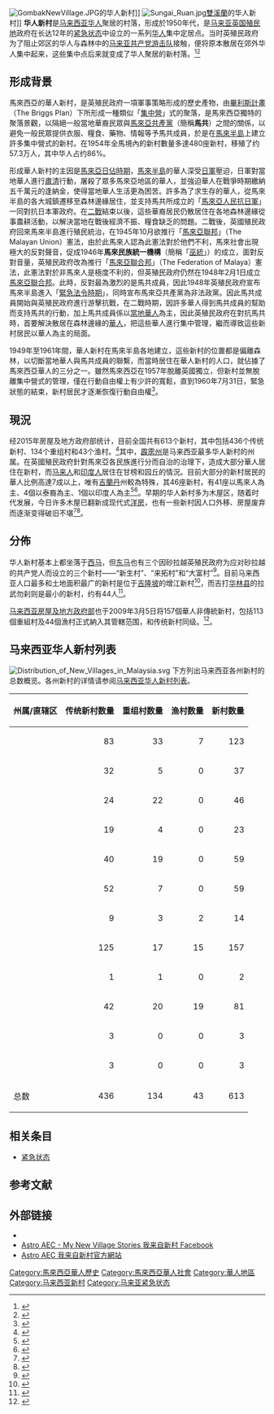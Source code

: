 {{马来西亚历史}}
{{not|華僑新村}}
[[File:GombakNewVillage.JPG|thumb]]的华人新村]]
[[File:Sungai_Ruan.jpg|thumb]][[雙溪蘭|雙溪蘭]]的华人新村]]
'''华人新村'''是[[马来西亚|马来西亚]][[马来西亚华人|华人]]聚居的村落，形成於1950年代，是[[马来亚|马来亚]][[英国殖民地|英国殖民地]]政府在长达12年的[[马来亚危机|紧急状态]]中设立的一系列[[华人|华人]]集中定居点。当时英殖民政府为了阻止郊区的华人与森林中的[[马来亚共产党|马来亚共产党]][[马来亚人民解放军|游击队]]接触，便将原本散居在郊外华人集中起来，这些集中点后来就变成了华人聚居的新村落。<ref>{{cite web|url=http://malaysianchinesemuseum.blogspot.my/2013/03/blog-post_14.html|title=华人新村|website=malaysianchinesemuseum.blogspot.my|access-date=2017-12-13|archive-url=https://web.archive.org/web/20180108022338/http://malaysianchinesemuseum.blogspot.my/2013/03/blog-post_14.html|archive-date=2018-01-08|dead-url=yes}}</ref><ref>{{cite book|title=馬來西亞華人新村50年|language=zh|author=林廷輝，宋婉瑩|ISBN=983-9673-65-3}}</ref>

==形成背景==
馬來西亞的華人新村，是英殖民政府一項軍事策略形成的歷史產物，由[[畢利斯計畫|畢利斯計畫]]（The Briggs Plan）下所形成一種類似「[[集中營|集中營]]」式的聚落，是馬來西亞獨特的聚落景觀，以隔絕一般當地華裔民眾與[[马来亚共产党|馬來亞共產黨]]（簡稱'''馬共'''）之間的關係，以避免一般民眾提供衣服、糧食、藥物、情報等予馬共成員，於是在[[馬來半島|馬來半島]]上建立許多集中營式的新村。在1954年全馬境內的新村數量多達480座新村，移殖了约57.3万人，其中华人占约86%。

形成華人新村的主因是[[馬來亞日佔時期|馬來亞日佔時期]]，[[馬來半島|馬來半島]]的華人深受[[日軍|日軍]]壓迫，日軍對當地華人進行[[肅清大屠殺|肅清]]行動，屠殺了眾多馬來亞地區的華人，並強迫華人在戰爭時期繳納五千萬元的逢納金，使得當地華人生活更為困苦。許多為了求生存的華人，從馬來半島的各大城鎮遷移至森林邊緣居住，並支持馬共所成立的「[[马来亚人民抗日军|馬來亞人民抗日軍]]」一同對抗日本軍政府。在[[二戰|二戰]]結束以後，這些華裔居民仍散居住在各地森林邊緣從事農耕活動，以解決當地在戰後經濟不振、糧食缺乏的問題。二戰後，英國殖民政府回來馬來半島進行殖民統治，在1945年10月欲推行「[[馬來亞聯邦|馬來亞聯邦]]」（The Malayan Union）憲法，由於此馬來人認為此憲法對於他們不利，馬來社會出現極大的反對聲音，促成1946年'''馬來民族統一機構'''（簡稱「[[巫統|巫統]]」）的成立，面對反對音量，英殖民政府改為推行「[[馬來亞聯合邦|馬來亞聯合邦]]」（The Federation of Malaya）憲法，此憲法對於非馬來人是極度不利的，但英殖民政府仍然在1948年2月1日成立[[馬來亞聯合邦|馬來亞聯合邦]]。此時，反對最為激烈的是馬共成員，因此1948年英殖民政府宣布馬來半島進入「[[緊急法令時期|緊急法令時期]]」，同時宣布馬來亞共產黨為非法政黨。因此馬共成員開始與英殖民政府進行游擊抗戰，在二戰時期，因許多華人得到馬共成員的幫助而支持馬共的行動，加上馬共成員係以[[馬來西亞華人|當地華人]]為主，因此英殖民政府在對抗馬共時，首要解決散居在森林邊緣的[[馬來西亞華人|華人]]，把這些華人進行集中管理，繼而導致這些新村居民以華人為主的局面。

1949年至1961年間，華人新村在馬來半島各地建立，這些新村的位置都是偏離森林，以切斷當地華人與馬共成員的聯繫，而當時居住在華人新村的人口，就佔據了馬來西亞華人的三分之一。雖然馬來西亞在1957年脫離英國獨立，但新村並無脫離集中營式的管理，僅在行動自由權上有少許的寬鬆，直到1960年7月31日，緊急狀態的結束，新村居民才逐漸恢復行動自由權<ref>{{Cite book|title=马来西亚华人新村50年|last=林廷辉，宋婉莹|first=|publisher=华社研究中心|year=|isbn=983-9673-65-3|location=雪兰莪|pages=}}</ref>。

==現況==
经2015年房屋及地方政府部统计，目前全国共有613个新村，其中包括436个传统新村、134个重组村和43个渔村。<ref>{{Cite web|url=http://ekgbaru.kpkt.gov.my/content/sejarah-kampung-baru|title=Sejarah Kampung Baru|accessdate=2019-03-17|author=|date=|publisher=Laman Web Bahagian Kapung Baru, Jabatan Kerajaan Tempatan|archive-date=2019-04-30|archive-url=https://web.archive.org/web/20190430130737/http://ekgbaru.kpkt.gov.my/content/sejarah-kampung-baru|dead-url=no}}</ref>{{GeoGroup}}其中，[[霹雳州|霹雳州]]是马来西亚最多华人新村的州属。在英國殖民政府針對馬來亞各民族進行分而自治的治理下，造成大部分華人居住在新村，而[[马来人|马来人]]和[[印度人|印度人]]居住在甘榜和园丘的情況。目前大部分的新村居民的華人比例高達7成以上，唯有[[吉蘭丹|吉蘭丹]]州較為特殊，其46座新村，有41座以馬來人為主、4個以泰裔為主、1個以印度人為主<ref>{{cite news|url=http://news.seehua.com/?p=130222|title=华人新村城镇化|publisher=[[诗华日报|诗华日报]]|date=2016-01-09|accessdate=2017-12-13|archive-date=2018-07-23|archive-url=https://web.archive.org/web/20180723185212/http://news.seehua.com/?p=130222|dead-url=no}}</ref><ref>{{Cite book|title=馬來西亞華人新村文化景觀的變遷：增江新村之研究|author=鄒雁慧|publisher=國立台灣師範大學|year=2008|location=台北|pages=}}</ref>。早期的华人新村多为木屋区，随着时代发展，今日许多木屋已翻新成现代式[[洋房|洋房]]，也有一些新村因人口外移、房屋废弃而逐渐变得破旧不堪<ref name="mychinesefamilytree.net">{{cite web|url=http://www.mychinesefamilytree.net/ppl/history/486.html|title=马来西亚华人新村 - 马来西亚华裔族谱中心|website=www.mychinesefamilytree.net|accessdate=2017-12-13|archive-date=2017-12-13|archive-url=https://web.archive.org/web/20171213201044/http://www.mychinesefamilytree.net/ppl/history/486.html|dead-url=no}}</ref><ref>{{cite web|url=http://www.xiao-en.org/cultural/magazine.asp?cat=31&loc=zh-cn&id=301|title=孝恩杂志|date=2007-09-28|publisher=|deadurl=yes|archiveurl=https://web.archive.org/web/20070928082553/http://www.xiao-en.org/cultural/magazine.asp?cat=31&loc=zh-cn&id=301|archivedate=2007-09-28|accessdate=2007-04-26}}</ref>。

==分佈==
华人新村基本上都坐落于[[西马|西马]]，但[[东马|东马]]也有三个因砂拉越英殖民政府为应对砂拉越的共产党人而设立的三个新村——“新生村”、“来拓村”和“大富村”<ref name="河">{{cite web|url=http://www.ehornbill.com/ehcms/index.php?option=com_content&view=article&id=545:2010-01-24-13-48-09&catid=61:2010-01-19-15-51-43&Itemid=84|title=家在河婆新村|publisher=|deadurl=yes|archiveurl=https://web.archive.org/web/20160304130807/http://www.ehornbill.com/ehcms/index.php?option=com_content&view=article&id=545:2010-01-24-13-48-09&catid=61:2010-01-19-15-51-43&Itemid=84|archivedate=2016-03-04|date=2010-01-04|accessdate=2011-05-22}}</ref>。目前马来西亚人口最多和土地面积最广的新村是位于[[吉隆坡|吉隆坡]]的增江新村<ref>{{cite news|url=http://www.enanyang.my/news/20151106/%E6%B1%87%E9%9B%86%E9%9B%AA%E9%9A%86%E9%83%8A%E5%8C%BA%E5%90%84%E7%B1%8D%E8%B4%AF%E5%8D%8E%E8%A3%94br-%E5%A2%9E%E6%B1%9F%E6%9C%80%E5%A4%A7%E5%8D%8E%E4%BA%BA%E6%96%B0%E6%9D%91/|title=汇集雪隆郊区各籍贯华裔 增江最大华人新村|publisher=[[e南洋|e南洋]]|date=2015-11-06|access-date=2017-12-13|archive-url=https://web.archive.org/web/20171213143155/http://www.enanyang.my/news/20151106/%E6%B1%87%E9%9B%86%E9%9B%AA%E9%9A%86%E9%83%8A%E5%8C%BA%E5%90%84%E7%B1%8D%E8%B4%AF%E5%8D%8E%E8%A3%94br-%E5%A2%9E%E6%B1%9F%E6%9C%80%E5%A4%A7%E5%8D%8E%E4%BA%BA%E6%96%B0%E6%9D%91/|archive-date=2017-12-13|dead-url=yes}}</ref>，而吉打[[华林县|华林县]]的拉武勿刹则是最小的新村，约有44人<ref>{{cite web|url=http://xincun.weebly.com/26032264492701020917.html|title=新村概况|website=六十年泪水和血汗--<br /> 评说马来西亚华人新村|accessdate=2018-04-09|archive-date=2018-04-09|archive-url=https://web.archive.org/web/20180409233621/http://xincun.weebly.com/26032264492701020917.html|dead-url=no}}</ref>。

[[马来西亚房屋及地方政府部|马来西亚房屋及地方政府部]]也于2009年3月5日将157個華人非傳統新村，包括113個重組村及44個漁村正式納入其管轄范围，和传统新村同级。<ref>{{cite news|url=http://www.sinchew.com.my/node/1131255|title=黄家泉：将获常年拨款．157重组村渔村纳入房地部|date=2009-03-05|publisher=[[星洲网|星洲网]]|accessdate=2017-12-13|archive-date=2018-12-09|archive-url=https://web.archive.org/web/20181209123529/http://www.sinchew.com.my/node/1131255|dead-url=no}}</ref>。

==马来西亚华人新村列表==
[[File:Distribution_of_New_Villages_in_Malaysia.svg|thumb]]
下方列出马来西亚各州新村的总数概览。各州新村的详情请参阅[[马来西亚华人新村列表|马来西亚华人新村列表]]。

{| class="wikitable sortable" 
|+
! 州属/直辖区
! 传统新村数量
! 重组村数量
! 渔村数量
! 新村数量
|-
|{{flag|柔佛}}
| style="text-align:right;" |83
| style="text-align:right;" |33
| style="text-align:right;" |7
| style="text-align:right;" |123
|-
|{{flag|吉打}}
| style="text-align:right;" |32
| style="text-align:right;" |5
| style="text-align:right;" |0
| style="text-align:right;" |37
|-
|{{flag|吉兰丹}}
| style="text-align:right;" |24
| style="text-align:right;" |22
| style="text-align:right;" |0
| style="text-align:right;" |46
|-
|{{flag|马六甲}}
| style="text-align:right;" |19
| style="text-align:right;" |4
| style="text-align:right;" |0
| style="text-align:right;" |23
|-
|{{flag|森美兰}}
| style="text-align:right;" |40
| style="text-align:right;" |19
| style="text-align:right;" |0
| style="text-align:right;" |59
|-
|{{flag|彭亨}}
| style="text-align:right;" |52
| style="text-align:right;" |7
| style="text-align:right;" |0
| style="text-align:right;" |59
|-
|{{flag|槟城}}
| style="text-align:right;" |9
| style="text-align:right;" |3
| style="text-align:right;" |2
| style="text-align:right;" |14
|-
|{{flag|霹雳}}
| style="text-align:right;" |125
| style="text-align:right;" |17
| style="text-align:right;" |15
| style="text-align:right;" |157
|-
|{{flag|玻璃市}}
| style="text-align:right;" |1
| style="text-align:right;" |1
| style="text-align:right;" |0
| style="text-align:right;" |2
|-
|{{flag|雪兰莪}}
| style="text-align:right;" |42
| style="text-align:right;" |20
| style="text-align:right;" |19
| style="text-align:right;" |81
|-
|{{flag|登嘉楼}}
| style="text-align:right;" |3
| style="text-align:right;" |0
| style="text-align:right;" |0
| style="text-align:right;" |3
|-
|{{flag|吉隆坡}}
| style="text-align:right;" |3
| style="text-align:right;" |0
| style="text-align:right;" |0
| style="text-align:right;" |3
|-
! 总数
! style="text-align:right;" |436
! style="text-align:right;" |134
! style="text-align:right;" |43
! style="text-align:right;" |613
|}

==相关条目==
* [[紧急状态|紧急状态]]

==参考文献==
{{reflist}}

==外部链接== 
{{Portal box|马来西亚}}
*{{official|http://ekgbaru.jpm.gov.my}}
*[http://www.facebook.com/#/xincun?ref=nf Astro AEC - My New Village Stories 我来自新村 Facebook]{{Wayback|url=http://www.facebook.com/#/xincun?ref=nf |date=20050408055255 }}
*[http://www.astro.com.my/xincun/ Astro AEC 我来自新村官方網站]{{Wayback|url=http://www.astro.com.my/xincun/ |date=20091223005625 }}

{{马来西亚主题}}
{{華人地區}}
[[Category:馬來西亞華人歷史|Category:馬來西亞華人歷史]]
[[Category:馬來西亞華人社會|Category:馬來西亞華人社會]]
[[Category:華人地區|Category:華人地區]]
[[Category:马来西亚新村|Category:马来西亚新村]]
[[Category:马来亚紧急状态|Category:马来亚紧急状态]]